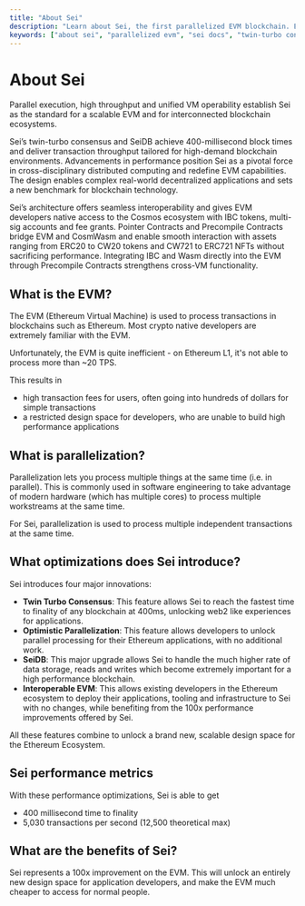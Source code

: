 ```yaml
---
title: "About Sei"
description: "Learn about Sei, the first parallelized EVM blockchain. Explore key features like twin-turbo consensus, SeiDB, and cross-VM interoperability."
keywords: ["about sei", "parallelized evm", "sei docs", "twin-turbo consensus"]
---
```



# About Sei

Parallel execution, high throughput and unified VM operability establish Sei as the standard for a scalable EVM and for interconnected blockchain ecosystems.

Sei’s twin-turbo consensus and SeiDB achieve 400-millisecond block times and deliver transaction throughput tailored for high-demand blockchain environments. Advancements in performance position Sei as a pivotal force in cross-disciplinary distributed computing and redefine EVM capabilities. The design enables complex real-world decentralized applications and sets a new benchmark for blockchain technology.

Sei’s architecture offers seamless interoperability and gives EVM developers native access to the Cosmos ecosystem with IBC tokens, multi-sig accounts and fee grants. Pointer Contracts and Precompile Contracts bridge EVM and CosmWasm and enable smooth interaction with assets ranging from ERC20 to CW20 tokens and CW721 to ERC721 NFTs without sacrificing performance. Integrating IBC and Wasm directly into the EVM through Precompile Contracts strengthens cross-VM functionality. 

## What is the EVM?

The EVM (Ethereum Virtual Machine) is used to process transactions in blockchains such as Ethereum. Most crypto native developers are extremely familiar with the EVM.

Unfortunately, the EVM is quite inefficient - on Ethereum L1, it's not able to process more than ~20 TPS.

This results in

- high transaction fees for users, often going into hundreds of dollars for simple transactions
- a restricted design space for developers, who are unable to build high performance applications

## What is parallelization?

Parallelization lets you process multiple things at the same time (i.e. in parallel). This is commonly used in software engineering to take advantage of modern hardware (which has multiple cores) to process multiple workstreams at the same time.

For Sei, parallelization is used to process multiple independent transactions at the same time.

## What optimizations does Sei introduce?

Sei introduces four major innovations:

- **Twin Turbo Consensus**: This feature allows Sei to reach the fastest time to finality of any blockchain at 400ms, unlocking web2 like experiences for applications.
- **Optimistic Parallelization**: This feature allows developers to unlock parallel processing for their Ethereum applications, with no additional work.
- **SeiDB**: This major upgrade allows Sei to handle the much higher rate of data storage, reads and writes which become extremely important for a high performance blockchain.
- **Interoperable EVM**: This allows existing developers in the Ethereum ecosystem to deploy their applications, tooling and infrastructure to Sei with no changes, while benefiting from the 100x performance improvements offered by Sei.

All these features combine to unlock a brand new, scalable design space for the Ethereum Ecosystem.

## Sei performance metrics

With these performance optimizations, Sei is able to get

- 400 millisecond time to finality
- 5,030 transactions per second (12,500 theoretical max)

## What are the benefits of Sei?

Sei represents a 100x improvement on the EVM. This will unlock an entirely new design space for application developers, and make the EVM much cheaper to access for normal people.
